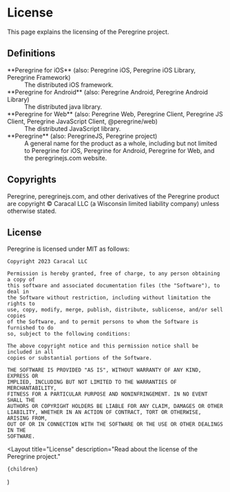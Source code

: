 
# License

This page explains the licensing of the Peregrine project.

## Definitions

<dl>
  <dt>
    **Peregrine for iOS** (also: Peregrine iOS, Peregrine iOS Library, Peregrine
    Framework)
  </dt>
  <dd>The distributed iOS framework.</dd>
  <dt>
    **Peregrine for Android** (also: Peregrine Android, Peregrine Android
    Library)
  </dt>
  <dd>The distributed java library.</dd>
  <dt>
    **Peregrine for Web** (also: Peregrine Web, Peregrine Client, Peregrine JS
    Client, Peregrine JavaScript Client, @peregrine/web)
  </dt>
  <dd>The distributed JavaScript library.</dd>
  <dt>**Peregrine** (also: PeregrineJS, Peregrine project)</dt>
  <dd>
    A general name for the product as a whole, including but not limited to
    Peregrine for iOS, Peregrine for Android, Peregrine for Web, and the
    peregrinejs.com website.
  </dd>
</dl>

## Copyrights

Peregrine, peregrinejs.com, and other derivatives of the Peregrine product are
copyright &copy; <CurrentYear /> Caracal LLC (a Wisconsin limited liability
company) unless otherwise stated.

## License

Peregrine is licensed under MIT as follows:

```
Copyright 2023 Caracal LLC

Permission is hereby granted, free of charge, to any person obtaining a copy of
this software and associated documentation files (the "Software"), to deal in
the Software without restriction, including without limitation the rights to
use, copy, modify, merge, publish, distribute, sublicense, and/or sell copies
of the Software, and to permit persons to whom the Software is furnished to do
so, subject to the following conditions:

The above copyright notice and this permission notice shall be included in all
copies or substantial portions of the Software.

THE SOFTWARE IS PROVIDED "AS IS", WITHOUT WARRANTY OF ANY KIND, EXPRESS OR
IMPLIED, INCLUDING BUT NOT LIMITED TO THE WARRANTIES OF MERCHANTABILITY,
FITNESS FOR A PARTICULAR PURPOSE AND NONINFRINGEMENT. IN NO EVENT SHALL THE
AUTHORS OR COPYRIGHT HOLDERS BE LIABLE FOR ANY CLAIM, DAMAGES OR OTHER
LIABILITY, WHETHER IN AN ACTION OF CONTRACT, TORT OR OTHERWISE, ARISING FROM,
OUT OF OR IN CONNECTION WITH THE SOFTWARE OR THE USE OR OTHER DEALINGS IN THE
SOFTWARE.
```

  <Layout
    title="License"
    description="Read about the license of the Peregrine project."
  >
    {children}
  </Layout>
)
